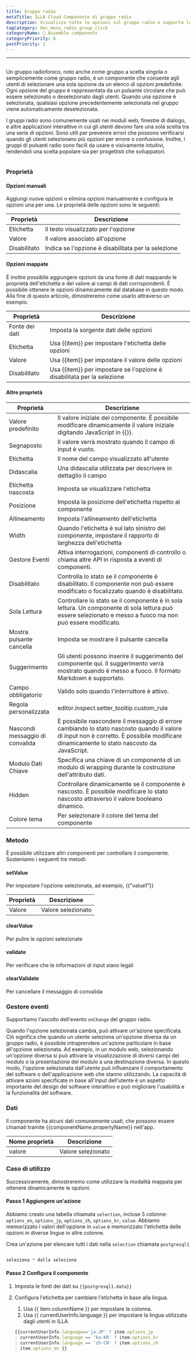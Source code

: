 ```yaml
---
title: Gruppo radio
metaTitle: ILLA Cloud Componente di gruppo radio
description: Visualizza tutte le opzioni sul gruppo radio e supporta la selezione di 1 opzione.
tagCategory: doc_menu_radio_group_click
categoryName: 🧬 Assemble components
categoryPriority: 6
postPriority: 1
---
```


* * *

## <Heading hidden>Gruppo radio</Heading>

Un gruppo radiofonico, noto anche come gruppo a scelta singola o semplicemente come gruppo radio, è un componente che consente agli utenti di selezionare una sola opzione da un elenco di opzioni predefinite. Ogni opzione del gruppo è rappresentata da un pulsante circolare che può essere selezionato o deselezionato dagli utenti. Quando una opzione è selezionata, qualsiasi opzione precedentemente selezionata nel gruppo viene automaticamente deselezionata.

I gruppi radio sono comunemente usati nei moduli web, finestre di dialogo, e altre applicazioni interattive in cui gli utenti devono fare una sola scelta tra una serie di opzioni. Sono utili per prevenire errori che possono verificarsi quando gli utenti selezionano più opzioni per errore o confusione. Inoltre, i gruppi di pulsanti radio sono facili da usare e visivamente intuitivi, rendendoli una scelta popolare sia per progettisti che sviluppatori.

<img src='https://cdn.illacloud.com/official-website/img/docs/assemble/radiogroup1.png' alt="" />

### Proprietà

#### Opzioni manuali

Aggiungi nuove opzioni o elimina opzioni manualmente e configura le opzioni una per una. Le proprietà delle opzioni sono le seguenti: 

| Proprietà    | Descrizione                                         |
| ------------ | --------------------------------------------------- |
| Etichetta    | Il testo visualizzato per l'opzione                 |
| Valore       | Il valore associato all'opzione                     |
| Disabilitato | Indica se l'opzione è disabilitata per la selezione |

#### Opzioni mappate

È inoltre possibile aggiungere opzioni da una fonte di dati mappando le proprietà dell'etichetta e del valore ai campi di dati corrispondenti. È possibile ottenere le opzioni dinamicamente dal database in questo modo. Alla fine di questo articolo, dimostreremo come usarlo attraverso un esempio.

| Proprietà      | Descrizione                                                             |
| -------------- | ----------------------------------------------------------------------- |
| Fonte dei dati | Imposta la sorgente dati delle opzioni                                  |
| Etichetta      | Usa {{item}} per impostare l'etichetta delle opzioni                    |
| Valore         | Usa {{item}} per impostare il valore delle opzioni                      |
| Disabilitato   | Usa {{item}} per impostare se l'opzione è disabilitata per la selezione |

#### Altre proprietà

| Proprietà                       | Descrizione                                                                                                                                                                               |
| ------------------------------- | ----------------------------------------------------------------------------------------------------------------------------------------------------------------------------------------- |
| Valore predefinito              | Il valore iniziale del componente. È possibile modificare dinamicamente il valore iniziale digitando JavaScript in {{}}.                                                                  |
| Segnaposto                      | Il valore verrà mostrato quando il campo di input è vuoto.                                                                                                                                |
| Etichetta                       | Il nome del campo visualizzato all'utente                                                                                                                                                 |
| Didascalia                      | Una didascalia utilizzata per descrivere in dettaglio il campo                                                                                                                            |
| Etichetta nascosta              | Imposta se visualizzare l'etichetta                                                                                                                                                       |
| Posizione                       | Imposta la posizione dell'etichetta rispetto al componente                                                                                                                                |
| Allineamento                    | Imposta l'allineamento dell'etichetta                                                                                                                                                     |
| Width                           | Quando l'etichetta è sul lato sinistro del componente, impostare il rapporto di larghezza dell'etichetta                                                                                  |
| Gestore Eventi                  | Attiva interrogazioni, componenti di controllo o chiama altre API in risposta a eventi di componenti.                                                                                     |
| Disabilitato                    | Controlla lo stato se il componente è disabilitato. Il componente non può essere modificato o focalizzato quando è disabilitato.                                                          |
| Sola Lettura                    | Controllare lo stato se il componente è in sola lettura. Un componente di sola lettura può essere selezionato e messo a fuoco ma non può essere modificato.                               |
| Mostra pulsante cancella        | Imposta se mostrare il pulsante cancella                                                                                                                                                  |
| Suggerimento                    | Gli utenti possono inserire il suggerimento del componente qui. Il suggerimento verrà mostrato quando è messo a fuoco. Il formato Markdown è supportato.                                  |
| Campo obbligatorio              | Valido solo quando l'interruttore è attivo.                                                                                                                                               |
| Regola personalizzata           | editor.inspect.setter_tooltip.custom_rule                                                                                                                                                 |
| Nascondi messaggio di convalida | È possibile nascondere il messaggio di errore cambiando lo stato nascosto quando il valore di input non è corretto. È possibile modificare dinamicamente lo stato nascosto da JavaScript. |
| Modulo Dati Chiave              | Specifica una chiave di un componente di un modulo di wrapping durante la costruzione dell'attributo dati.                                                                                |
| Hidden                          | Controllare dinamicamente se il componente è nascosto. È possibile modificare lo stato nascosto attraverso il valore booleano dinamico.                                                   |
| Colore tema                     | Per selezionare il colore del tema del componente                                                                                                                                         |

### Metodo

È possibile utilizzare altri componenti per controllare il componente. Sosteniamo i seguenti tre metodi:

#### setValue

Per impostare l'opzione selezionata, ad esempio, {{”value1”}}

| Proprietà | Descrizione        |
| --------- | ------------------ |
| Valore    | Valore selezionato |

#### clearValue

Per pulire le opzioni selezionate

#### validate

Per verificare che le informazioni di input siano legali

#### clearValidate

Per cancellare il messaggio di convalida

### Gestore eventi

Supportiamo l'ascolto dell'evento `onChange` del gruppo radio. 

Quando l'opzione selezionata cambia, può attivare un'azione specificata. Ciò significa che quando un utente seleziona un'opzione diversa da un gruppo radio, è possibile intraprendere un'azione particolare in base all'opzione selezionata. Ad esempio, in un modulo web, selezionando un'opzione diversa si può attivare la visualizzazione di diversi campi del modulo o la presentazione del modulo a una destinazione diversa. In questo modo, l'opzione selezionata dall'utente può influenzare il comportamento del software o dell'applicazione web che stanno utilizzando. La capacità di attivare azioni specificate in base all'input dell'utente è un aspetto importante del design del software interattivo e può migliorare l'usabilità e la funzionalità del software.

### Dati

Il componente ha alcuni dati comunemente usati, che possono essere chiamati tramite {{componentName.propertyName}} nell'app.

| Nome proprietà | Descrizione        |
| -------------- | ------------------ |
| valore         | Valore selezionato |

### Caso di utilizzo

Successivamente, dimostreremo come utilizzare la modalità mappata per ottenere dinamicamente le opzioni. 

#### Passo 1 Aggiungere un'azione

Abbiamo creato una tabella chiamata `selection`, incluse 5 colonne: `options_en`, `options_jp`, `options_zh`, `options_kr`, `value`. Abbiamo memorizzato i valori dell'opzione in `value` e memorizzato l'etichetta delle opzioni in diverse lingue in altre colonne. 

Crea un'azione per elencare tutti i dati nella `selection` chiamata `postgresql1`

<img src='https://cdn.illacloud.com/official-website/img/docs/assemble/radio1.png' alt="" />

```jsx
seleziona * dalla selezione
```

#### Passo 2 Configura il componente

1.  Imposta le fonti dei dati su `{{postgresql1.data}}` 
2.  Configura l'etichetta per cambiare l'etichetta in base alla lingua. 

    1.  Usa {{ item.columnName }} per impostare la colonna. 
    2.  Usa {{ currentUserInfo.language }} per impostare la lingua utilizzata dagli utenti in ILLA.

    ```jsx
    {{currentUserInfo.language=='ja-JP' ? item.options_jp 
    : currentUserInfo.language == 'ko-KR' ? item.options_kr 
    : currentUserInfo.language == 'zh-CN' ? item.options_zh 
    : item.options_en }}
    ```

<img src='https://cdn.illacloud.com/official-website/img/docs/assemble/radiogroup2.png' alt="" />
